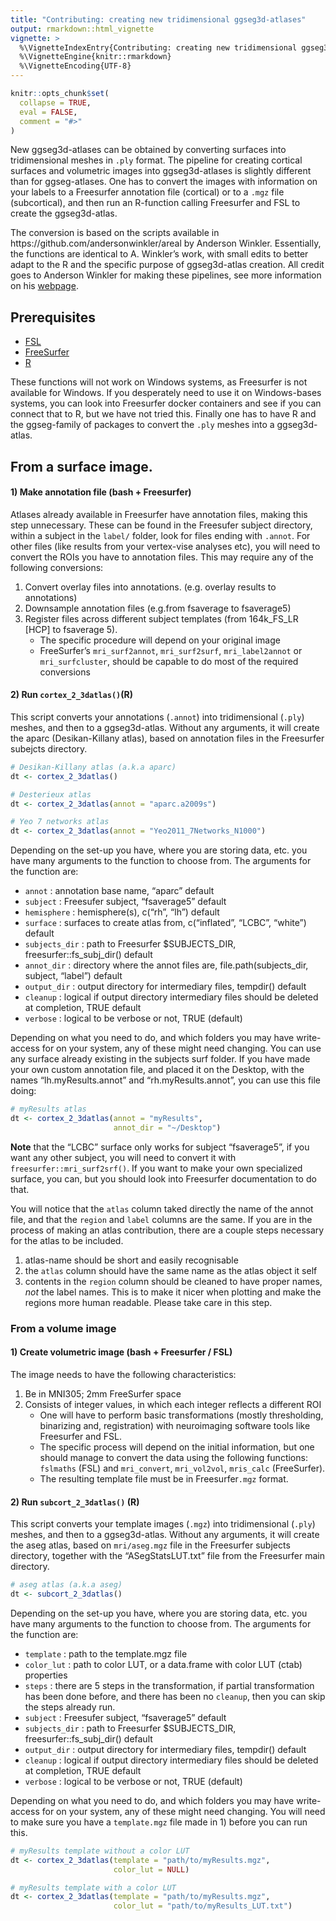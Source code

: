 ```yaml
---
title: "Contributing: creating new tridimensional ggseg3d-atlases"
output: rmarkdown::html_vignette
vignette: >
  %\VignetteIndexEntry{Contributing: creating new tridimensional ggseg3d-atlases}
  %\VignetteEngine{knitr::rmarkdown}
  %\VignetteEncoding{UTF-8}
---
```


```r
knitr::opts_chunk$set(
  collapse = TRUE,
  eval = FALSE,
  comment = "#>"
)
```


New ggseg3d-atlases can be obtained by converting surfaces into tridimensional meshes in `.ply` format. 
The pipeline for creating cortical surfaces and volumetric images into ggseg3d-atlases is slightly different than for ggseg-atlases. 
One has to convert the images with information on your labels to a Freesurfer annotation file (cortical) or to a `.mgz` file (subcortical), and then run an R-function calling Freesurfer and FSL to create the ggseg3d-atlas.

The conversion is based on the scripts available in https://github.com/andersonwinkler/areal by Anderson Winkler. 
Essentially, the functions are identical to A. Winkler's work, with small edits to better adapt to the R and the specific purpose of ggseg3d-atlas creation. 
All credit goes to Anderson Winkler for making these pipelines, see more information on his [webpage](https://brainder.org/research/brain-for-blender/). 

## Prerequisites 
- [FSL](https://fsl.fmrib.ox.ac.uk/fsl/fslwiki/)  
- [FreeSurfer](https://surfer.nmr.mgh.harvard.edu/)  
- [R](https://www.r-project.org/)  

These functions will not work on Windows systems, as Freesurfer is not available for Windows.
If you desperately need to use it on Windows-bases systems, you can look into Freesurfer docker containers and see if you can connect that to R, but we have not tried this. 
Finally one has to have R and the ggseg-family of packages to convert the `.ply` meshes into a ggseg3d-atlas. 

## From a surface image.

#### 1)	Make annotation file (bash + Freesurfer)
Atlases already available in Freesurfer have annotation files, making this step unnecessary.
These can be found in the Freesufer subject directory, within a subject in the `label/` folder, look for files ending with `.annot`. 
For other files (like results from your vertex-vise analyses etc), you will need to convert the ROIs you have to annotation files.
This may require any of the following conversions: 

1.	Convert overlay files into annotations. (e.g. overlay results to annotations)  
2.	Downsample annotation files (e.g.from fsaverage to fsaverage5)  
3.	Register files across different subject templates (from 164k_FS_LR [HCP] to fsaverage 5). 
    - The specific procedure will depend on your original image  
    - FreeSurfer's `mri_surf2annot`, `mri_surf2surf`, `mri_label2annot` or `mri_surfcluster`, should be capable to do most of the required conversions  

#### 2)	Run `cortex_2_3datlas()`(R)
This script converts your annotations (`.annot`) into tridimensional (`.ply`) meshes, and then to a ggseg3d-atlas.
Without any arguments, it will create the aparc (Desikan-Killany atlas), based on annotation files in the Freesurfer subejcts directory.

```r
# Desikan-Killany atlas (a.k.a aparc)
dt <- cortex_2_3datlas()

# Desterieux atlas
dt <- cortex_2_3datlas(annot = "aparc.a2009s")

# Yeo 7 networks atlas
dt <- cortex_2_3datlas(annot = "Yeo2011_7Networks_N1000")
```

Depending on the set-up you have, where you are storing data, etc. you have many arguments to the function to choose from.
The arguments for the function are:

- `annot` : annotation base name, "aparc" default   
- `subject` : Freesufer subject, "fsaverage5" default  
- `hemisphere` : hemisphere(s),  c("rh", "lh") default  
- `surface` : surfaces to create atlas from,  c("inflated", "LCBC", "white") default  
- `subjects_dir` : path to Freesurfer $SUBJECTS_DIR, freesurfer::fs_subj_dir() default  
- `annot_dir` : directory where the annot files are, file.path(subjects_dir, subject, "label") default  
- `output_dir` : output directory for intermediary files,  tempdir() default  
- `cleanup` : logical if output directory intermediary files should be deleted at completion, TRUE default  
- `verbose` : logical to be verbose or not, TRUE (default)

Depending on what you need to do, and which folders you may have write-access for on your system, any of these might need changing. 
You can use any surface already existing in the subjects surf folder. 
If you have made your own custom annotation file, and placed it on the Desktop, with the names "lh.myResults.annot" and
"rh.myResults.annot", you can use this file doing:

```r
# myResults atlas
dt <- cortex_2_3datlas(annot = "myResults", 
                       annot_dir = "~/Desktop")
```


**Note** that the "LCBC" surface only works for subject "fsaverage5", if you want any other subject, you will need to convert it with `freesurfer::mri_surf2srf()`. 
If you want to make your own specialized surface, you can, but you should look into Freesurfer documentation to do that.

You will notice that the `atlas` column taked directly the name of the annot file, and that the `region` and `label` columns are the same.
If you are in the process of making an atlas contribution, there are a couple steps necessary for the atlas to be included.

1) atlas-name should be short and easily recognisable  
2) the `atlas` column should have the same name as the atlas object it self  
3) contents in the `region` column should be cleaned to have proper names, _not_ the label names. This is to make it nicer when plotting and make the regions more human readable. Please take care in this step. 


### From a volume image
#### 1)	Create volumetric image (bash + Freesurfer / FSL)
The image needs to have the following characteristics: 

1)	Be in MNI305; 2mm FreeSurfer space    
2)	Consists of integer values, in which each integer reflects a different ROI  
    - One will have to perform basic transformations (mostly thresholding, binarizing and, registration) with neuroimaging software tools like Freesurfer and FSL. 
    - The specific process will depend on the initial information, but one should manage to convert the data using the following functions: `fslmaths` (FSL) and `mri_convert`, `mri_vol2vol`, `mris_calc` (FreeSurfer). 
    - The resulting template file must be in Freesurfer`.mgz` format.

#### 2)	Run `subcort_2_3datlas()` (R)

This script converts your template images (`.mgz`) into tridimensional (`.ply`) meshes, and then to a ggseg3d-atlas.
Without any arguments, it will create the aseg atlas, based on `mri/aseg.mgz` file in the Freesurfer subjects directory, together with the "ASegStatsLUT.txt" file from the Freesurfer main directory.

```r
# aseg atlas (a.k.a aseg)
dt <- subcort_2_3datlas()
```

Depending on the set-up you have, where you are storing data, etc. you have many arguments to the function to choose from.
The arguments for the function are:

- `template` : path to the template.mgz file
- `color_lut` : path to color LUT, or a data.frame with color LUT (ctab) properties
- `steps` : there are 5 steps in the transformation, if partial transformation has been done before, 
and there has been no `cleanup`, then you can skip the steps already run. 
- `subject` : Freesufer subject, "fsaverage5" default  
- `subjects_dir` : path to Freesurfer $SUBJECTS_DIR, freesurfer::fs_subj_dir() default  
- `output_dir` : output directory for intermediary files,  tempdir() default  
- `cleanup` : logical if output directory intermediary files should be deleted at completion, TRUE default  
- `verbose` : logical to be verbose or not, TRUE (default)

Depending on what you need to do, and which folders you may have write-access for on your system, any of these might need changing. 
You will need to make sure you have a `template.mgz` file made in 1) before you can run this. 

```r

# myResults template without a color LUT
dt <- cortex_2_3datlas(template = "path/to/myResults.mgz", 
                       color_lut = NULL)

# myResults template with a color LUT
dt <- cortex_2_3datlas(template = "path/to/myResults.mgz", 
                       color_lut = "path/to/myResults_LUT.txt")
```
